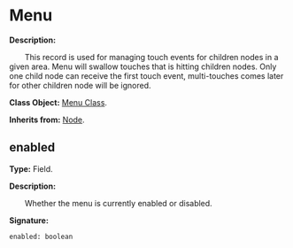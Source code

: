 # Menu

**Description:**

&emsp;&emsp;This record is used for managing touch events for children nodes in a given area.
Menu will swallow touches that is hitting children nodes.
Only one child node can receive the first touch event, multi-touches comes later for other children node will be ignored.

**Class Object:** [Menu Class](/docs/api/Class%20Object/Menu).

**Inherits from:** [Node](/docs/api/Class/Node).

## enabled

**Type:** Field.

**Description:**

&emsp;&emsp;Whether the menu is currently enabled or disabled.

**Signature:**
```tl
enabled: boolean
```